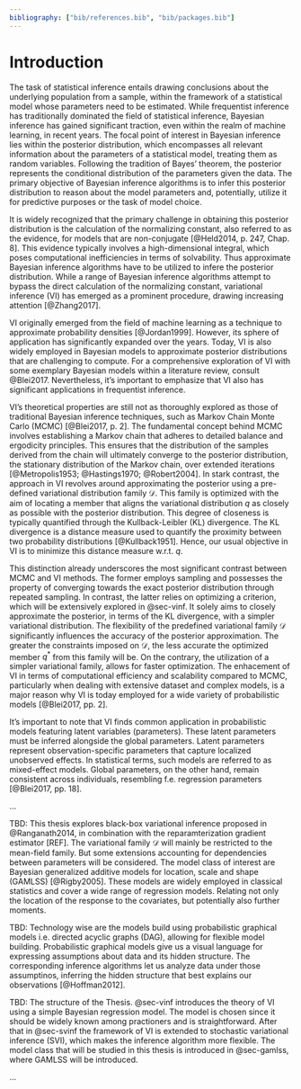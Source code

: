 ```yaml
---
bibliography: ["bib/references.bib", "bib/packages.bib"]
---
```


# Introduction {#sec-intro}

<!-- Start with a nice introduction -->

The task of statistical inference entails drawing conclusions about the underlying population from a sample, within the framework of a statistical model whose parameters need to be estimated. While frequentist inference has traditionally dominated the field of statistical inference, Bayesian inference has gained significant traction, even within the realm of machine learning, in recent years. The focal point of interest in Bayesian inference lies within the posterior distribution, which encompasses all relevant information about the parameters of a statistical model, treating them as random variables. Following the tradition of Bayes' theorem, the posterior represents the conditional distribution of the parameters given the data. The primary objective of Bayesian inference algorithms is to infer this posterior distribution to reason about the model parameters and, potentially, utilize it for predictive purposes or the task of model choice.

 It is widely recognized that the primary challenge in obtaining this posterior distribution is the calculation of the normalizing constant, also referred to as the evidence, for models that are non-conjugate [@Held2014, p. 247, Chap. 8]. This evidence typically involves a high-dimensional integral, which poses computational inefficiencies in terms of solvability. Thus approximate Bayesian inference algorithms have to be utilized to infere the posterior distribution. While a range of Bayesian inference algorithms attempt to bypass the direct calculation of the normalizing constant, variational inference (VI) has emerged as a prominent procedure, drawing increasing attention [@Zhang2017].

<!-- Some literature background on VI and gentle introduction -->

VI originally emerged from the field of machine learning as a technique to approximate probability densities [@Jordan1999]. However, its sphere of application has significantly expanded over the years. Today, VI is also widely employed in Bayesian models to approximate posterior distributions that are challenging to compute. For a comprehensive exploration of VI with some exemplary Bayesian models within a literature review, consult @Blei2017. Nevertheless, it's important to emphasize that VI also has significant applications in frequentist inference.

VI's theoretical properties are still not as thoroughly explored as those of traditional Bayesian inference techniques, such as Markov Chain Monte Carlo (MCMC) [@Blei2017, p. 2]. The fundamental concept behind MCMC involves establishing a Markov chain that adheres to detailed balance and ergodicity principles. This ensures that the distribution of the samples derived from the chain will ultimately converge to the posterior distribution, the stationary distribution of the Markov chain, over extended iterations [@Metropolis1953; @Hastings1970; @Robert2004]. In stark contrast, the approach in VI revolves around approximating the posterior using a pre-defined variational distribution family $\mathcal{D}$. This family is optimized with the aim of locating a member that aligns the variational distribution $q$ as closely as possible with the posterior distribution. This degree of closeness is typically quantified through the Kullback-Leibler (KL) divergence. The KL divergence is a distance measure used to quantify the proximity between two probability distributions [@Kullback1951]. Hence, our usual objective in VI is to minimize this distance measure w.r.t. $q$.

This distinction already underscores the most significant contrast between MCMC and VI methods. The former employs sampling and possesses the property of converging towards the exact posterior distribution through repeated sampling. In contrast, the latter relies on optimizing a criterion, which will be extensively explored in @sec-vinf. It solely aims to closely approximate the posterior, in terms of the KL divergence, with a simpler variational distribution. The flexibility of the predefined variational family $\mathcal{D}$ significantly influences the accuracy of the posterior approximation. The greater the constraints imposed on $\mathcal{D}$, the less accurate the optimized member $q^{*}$ from this family will be. On the contrary, the utilization of a simpler variational family, allows for faster optimization. The enhacement of VI in terms of computational efficiency and scalability compared to MCMC, particularly when dealing with extensive dataset and complex models, is a major reason why VI is today employed for a wide variety of probabilistic models [@Blei2017, pp. 2].

It's important to note that VI finds common application in probabilistic models featuring latent variables (parameters). These latent parameters must be inferred alongside the global parameters. Latent parameters represent observation-specific parameters that capture localized unobserved effects. In statistical terms, such models are referred to as mixed-effect models. Global parameters, on the other hand, remain consistent across individuals, resembling f.e. regression parameters [@Blei2017, pp. 18].

<!-- Information on my thesis -->

...

TBD: This thesis explores black-box variational inference proposed in @Ranganath2014, in combination with the reparamterization gradient estimator [REF]. The variational family $\mathcal{D}$ will mainly be restricted to the mean-field family. But some extensions accounting for dependencies between parameters will be considered. The model class of interest are Bayesian generalized additive models for location, scale and shape (GAMLSS) [@Rigby2005]. These models are widely employed in classical statistics and cover a wide range of regression models. Relating not only the location of the response to the covariates, but potentially also further moments.

<!-- Information on packages and technology -->

TBD: Technology wise are the models build using probabilistic graphical models i.e. directed acyclic graphs (DAG), allowing for flexible model building. Probabilistic graphical models give us a visual language for expressing assumptions about data and its hidden structure. The corresponding inference algorithms let us analyze data under those assumptinos, inferring the hidden structure that best explains our observations [@Hoffman2012].

<!-- Structure of the thesis -->

TBD: The structure of the Thesis. @sec-vinf introduces the theory of VI using a simple Bayesian regression model. The model is chosen since it should be widely known among practioners and is straightforward. After that in @sec-svinf the framework of VI is extended to stochastic variational inference (SVI), which makes the inference algorithm more flexible. The model class that will be studied in this thesis is introduced in @sec-gamlss, where GAMLSS will be introduced.

...
